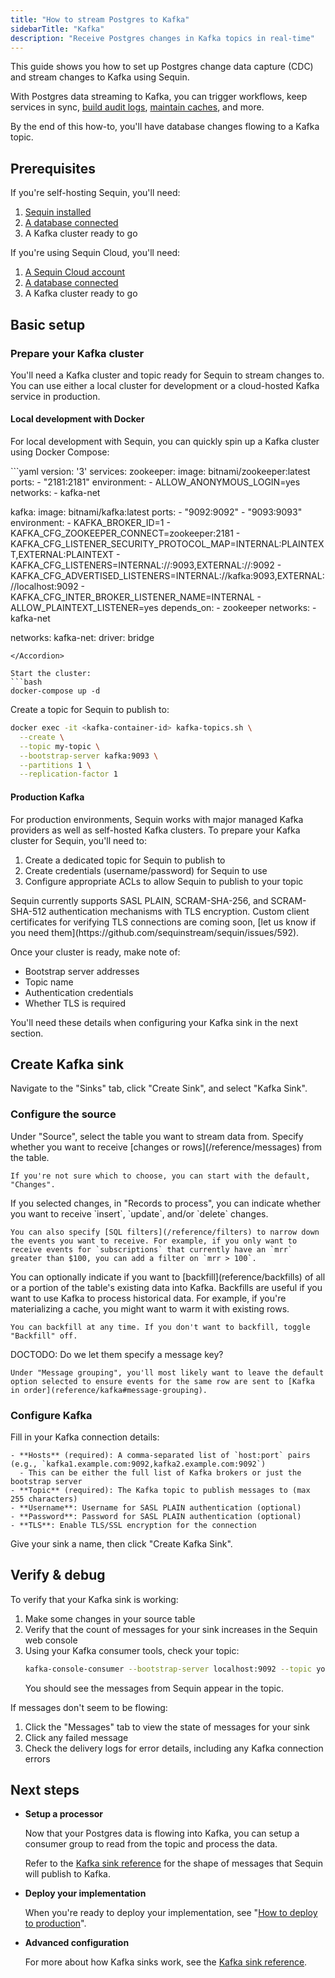 ```yaml
---
title: "How to stream Postgres to Kafka"
sidebarTitle: "Kafka"
description: "Receive Postgres changes in Kafka topics in real-time"
---
```


This guide shows you how to set up Postgres change data capture (CDC) and stream changes to Kafka using Sequin.

With Postgres data streaming to Kafka, you can trigger workflows, keep services in sync, [build audit logs](/how-to/create-audit-logs), [maintain caches](/how-to/maintain-caches), and more.

By the end of this how-to, you'll have database changes flowing to a Kafka topic.

## Prerequisites

If you're self-hosting Sequin, you'll need:

1. [Sequin installed](/quickstart/webhooks)
2. [A database connected](/connect-postgres)
3. A Kafka cluster ready to go

If you're using Sequin Cloud, you'll need:

1. [A Sequin Cloud account](https://console.sequinstream.com)
2. [A database connected](/connect-postgres)
3. A Kafka cluster ready to go

## Basic setup

### Prepare your Kafka cluster

You'll need a Kafka cluster and topic ready for Sequin to stream changes to. You can use either a local cluster for development or a cloud-hosted Kafka service in production.

#### Local development with Docker

For local development with Sequin, you can quickly spin up a Kafka cluster using Docker Compose:

<Accordion title="docker-compose.yaml">
```yaml
version: '3'
services:
  zookeeper:
    image: bitnami/zookeeper:latest
    ports:
      - "2181:2181"
    environment:
      - ALLOW_ANONYMOUS_LOGIN=yes
    networks:
      - kafka-net

  kafka:
    image: bitnami/kafka:latest
    ports:
      - "9092:9092"
      - "9093:9093"
    environment:
      - KAFKA_BROKER_ID=1
      - KAFKA_CFG_ZOOKEEPER_CONNECT=zookeeper:2181
      - KAFKA_CFG_LISTENER_SECURITY_PROTOCOL_MAP=INTERNAL:PLAINTEXT,EXTERNAL:PLAINTEXT
      - KAFKA_CFG_LISTENERS=INTERNAL://:9093,EXTERNAL://:9092
      - KAFKA_CFG_ADVERTISED_LISTENERS=INTERNAL://kafka:9093,EXTERNAL://localhost:9092
      - KAFKA_CFG_INTER_BROKER_LISTENER_NAME=INTERNAL
      - ALLOW_PLAINTEXT_LISTENER=yes
    depends_on:
      - zookeeper
    networks:
      - kafka-net

networks:
  kafka-net:
    driver: bridge
```
</Accordion>

Start the cluster:
```bash
docker-compose up -d
```

Create a topic for Sequin to publish to:
```bash
docker exec -it <kafka-container-id> kafka-topics.sh \
  --create \
  --topic my-topic \
  --bootstrap-server kafka:9093 \
  --partitions 1 \
  --replication-factor 1
```

#### Production Kafka

For production environments, Sequin works with major managed Kafka providers as well as self-hosted Kafka clusters. To prepare your Kafka cluster for Sequin, you'll need to:

1. Create a dedicated topic for Sequin to publish to
2. Create credentials (username/password) for Sequin to use
3. Configure appropriate ACLs to allow Sequin to publish to your topic

<Info>
  Sequin currently supports SASL PLAIN, SCRAM-SHA-256, and SCRAM-SHA-512 authentication mechanisms with TLS encryption. Custom client certificates for verifying TLS connections are coming soon, [let us know if you need them](https://github.com/sequinstream/sequin/issues/592).
</Info>

Once your cluster is ready, make note of:
- Bootstrap server addresses
- Topic name
- Authentication credentials
- Whether TLS is required

You'll need these details when configuring your Kafka sink in the next section.

## Create Kafka sink

Navigate to the "Sinks" tab, click "Create Sink", and select "Kafka Sink".

### Configure the source

<Steps>
  <Step title="Select source table">
    Under "Source", select the table you want to stream data from.
  </Step>

  <Step title="Choose message type">
    Specify whether you want to receive [changes or rows](/reference/messages) from the table.

    If you're not sure which to choose, you can start with the default, "Changes".
  </Step>

  <Step title="Specify filters">
    If you selected changes, in "Records to process", you can indicate whether you want to receive `insert`, `update`, and/or `delete` changes.

    You can also specify [SQL filters](/reference/filters) to narrow down the events you want to receive. For example, if you only want to receive events for `subscriptions` that currently have an `mrr` greater than $100, you can add a filter on `mrr > 100`.
  </Step>

  <Step title="Specify backfill">
    You can optionally indicate if you want to [backfill](reference/backfills) of all or a portion of the table's existing data into Kafka. Backfills are useful if you want to use Kafka to process historical data. For example, if you're materializing a cache, you might want to warm it with existing rows.

    You can backfill at any time. If you don't want to backfill, toggle "Backfill" off.
  </Step>

  <Step title="Specify message grouping">
    DOCTODO: Do we let them specify a message key?

    Under "Message grouping", you'll most likely want to leave the default option selected to ensure events for the same row are sent to [Kafka in order](reference/kafka#message-grouping).
  </Step>

</Steps>

### Configure Kafka

<Steps>
  <Step title="Enter Kafka connection details">
    Fill in your Kafka connection details:

    - **Hosts** (required): A comma-separated list of `host:port` pairs (e.g., `kafka1.example.com:9092,kafka2.example.com:9092`)
      - This can be either the full list of Kafka brokers or just the bootstrap server
    - **Topic** (required): The Kafka topic to publish messages to (max 255 characters)
    - **Username**: Username for SASL PLAIN authentication (optional)
    - **Password**: Password for SASL PLAIN authentication (optional)
    - **TLS**: Enable TLS/SSL encryption for the connection
  </Step>

  <Step title="Create the sink">
    Give your sink a name, then click "Create Kafka Sink".
  </Step>
</Steps>

## Verify & debug

To verify that your Kafka sink is working:

1. Make some changes in your source table
2. Verify that the count of messages for your sink increases in the Sequin web console
3. Using your Kafka consumer tools, check your topic:
   ```bash
   kafka-console-consumer --bootstrap-server localhost:9092 --topic your-topic --from-beginning
   ```
   You should see the messages from Sequin appear in the topic.

If messages don't seem to be flowing:

1. Click the "Messages" tab to view the state of messages for your sink
2. Click any failed message
3. Check the delivery logs for error details, including any Kafka connection errors

## Next steps

- **Setup a processor**

   Now that your Postgres data is flowing into Kafka, you can setup a consumer group to read from the topic and process the data.
   
   Refer to the [Kafka sink reference](/reference/sinks/kafka) for the shape of messages that Sequin will publish to Kafka.

- **Deploy your implementation**

   When you're ready to deploy your implementation, see "[How to deploy to production](/how-to/deploy-to-production)".

- **Advanced configuration**

   For more about how Kafka sinks work, see the [Kafka sink reference](/reference/sinks/kafka).
